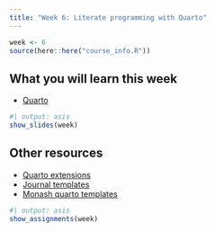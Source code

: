 ```yaml
---
title: "Week 6: Literate programming with Quarto"
---
```


```r
week <- 6
source(here::here("course_info.R"))
```

## What you will learn this week

* [Quarto](https://quarto.org)


```r
#| output: asis
show_slides(week)
```

## Other resources

* [Quarto extensions](https://quarto.org/docs/extensions/)
* [Journal templates](https://quarto.org/docs/extensions/listing-journals.html)
* [Monash quarto templates](https://github.com/quarto-monash)


```r
#| output: asis
show_assignments(week)
```
